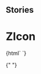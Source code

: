 
## Stories

<Meta title="Icons/ZIcon" component="z-icon" />

# ZIcon

<Preview>
  <Story name="z-icon">
    {html` <z-icon
      name="${text("name", "download")}"
      height="${number("height", "24")}"
      width="${number("width", "24")}"
    ></z-icon>`}
  </Story>
</Preview>

{" "}
<Props of="z-icon" />
